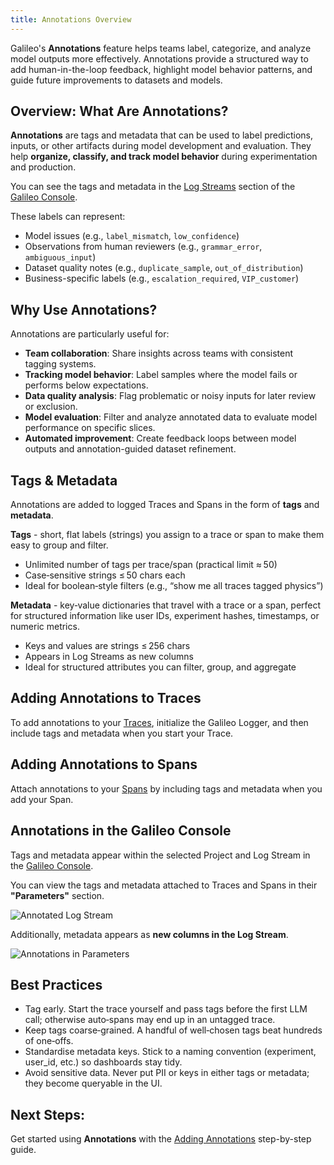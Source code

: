 ```yaml
---
title: Annotations Overview
---
```



Galileo's **Annotations** feature helps teams label, categorize, and analyze model outputs more effectively. Annotations provide a structured way to add human-in-the-loop feedback, highlight model behavior patterns, and guide future improvements to datasets and models.

## Overview: What Are Annotations?

**Annotations** are tags and metadata that can be used to label predictions, inputs, or other artifacts during model development and evaluation. They help **organize, classify, and track model behavior** during experimentation and production.

You can see the tags and metadata in the [Log Streams](/concepts/logstreams) section of the [Galileo Console](https://app.galileo.ai/).

These labels can represent:

- Model issues (e.g., `label_mismatch`, `low_confidence`)
- Observations from human reviewers (e.g., `grammar_error`, `ambiguous_input`)
- Dataset quality notes (e.g., `duplicate_sample`, `out_of_distribution`)
- Business-specific labels (e.g., `escalation_required`, `VIP_customer`)

## Why Use Annotations?

Annotations are particularly useful for:

- **Team collaboration**: Share insights across teams with consistent tagging systems.
- **Tracking model behavior**: Label samples where the model fails or performs below expectations.
- **Data quality analysis**: Flag problematic or noisy inputs for later review or exclusion.
- **Model evaluation**: Filter and analyze annotated data to evaluate model performance on specific slices.
- **Automated improvement**: Create feedback loops between model outputs and annotation-guided dataset refinement.

## Tags & Metadata

Annotations are added to logged Traces and Spans in the form of **tags** and **metadata**.

**Tags** - short, flat labels (strings) you assign to a trace or span to make them easy to group and filter.
* Unlimited number of tags per trace/span (practical limit ≈ 50)
* Case‑sensitive strings ≤ 50 chars each
* Ideal for boolean‑style filters (e.g., “show me all traces tagged physics”)

**Metadata** - key‑value dictionaries that travel with a trace or a span, perfect for structured information like user IDs, experiment hashes, timestamps, or numeric metrics.
* Keys and values are strings ≤ 256 chars
* Appears in Log Streams as new columns
* Ideal for structured attributes you can filter, group, and aggregate


## Adding Annotations to Traces

To add annotations to your [Traces](/concepts/traces), initialize the Galileo Logger, and then include tags and metadata when you start your Trace.

<CodeGroup>
<SnippetAnnotationsOverviewPython1 />
<SnippetAnnotationsOverviewTypeScript1 />
</CodeGroup>


## Adding Annotations to Spans

Attach annotations to your [Spans](/concepts/spans) by including tags and metadata when you add your Span.

<CodeGroup>
<SnippetAnnotationsOverviewPython2 />
<SnippetAnnotationsOverviewTypeScript2 />
</CodeGroup>


## Annotations in the Galileo Console

Tags and metadata appear within the selected Project and Log Stream in the [Galileo Console](https://app.galileo.ai/).

You can view the tags and metadata attached to Traces and Spans in their **"Parameters"** section.

![Annotated Log Stream](/images/console-ui/annotations-and-parameters-in-trace.png)

Additionally, metadata appears as **new columns in the Log Stream**.

![Annotations in Parameters](/images/console-ui/annotated-log-stream.png)

## Best Practices

* Tag early. Start the trace yourself and pass tags before the first LLM call; otherwise auto‑spans may end up in an untagged trace.
* Keep tags coarse‑grained. A handful of well‑chosen tags beat hundreds of one‑offs.
* Standardise metadata keys. Stick to a naming convention (experiment, user_id, etc.) so dashboards stay tidy.
* Avoid sensitive data. Never put PII or keys in either tags or metadata; they become queryable in the UI.


## Next Steps:

Get started using **Annotations** with the [Adding Annotations](/concepts/annotations/annotations-walkthrough) step-by-step guide.
